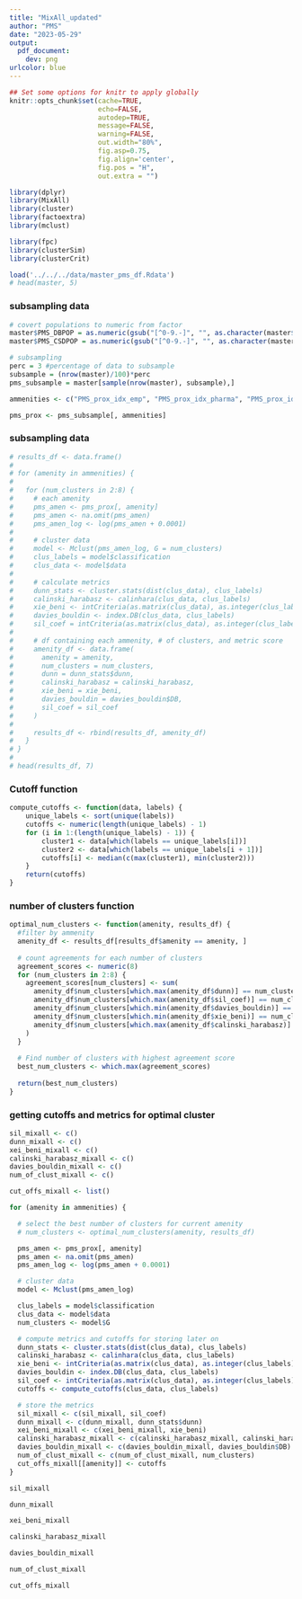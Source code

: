 ```yaml
---
title: "MixAll_updated"
author: "PMS"
date: "2023-05-29"
output:
  pdf_document:
    dev: png
urlcolor: blue
---
```


```r
## Set some options for knitr to apply globally
knitr::opts_chunk$set(cache=TRUE,
                      echo=FALSE,
                      autodep=TRUE,
                      message=FALSE,
                      warning=FALSE,
                      out.width="80%",
                      fig.asp=0.75,
                      fig.align='center',
                      fig.pos = "H", 
                      out.extra = "")
```

```r
library(dplyr)
library(MixAll)
library(cluster)
library(factoextra)
library(mclust)

library(fpc)
library(clusterSim)
library(clusterCrit)

load('../../../data/master_pms_df.Rdata')
# head(master, 5)
```

### subsampling data

```r
# covert populations to numeric from factor
master$PMS_DBPOP = as.numeric(gsub("[^0-9.-]", "", as.character(master$PMS_DBPOP)))
master$PMS_CSDPOP = as.numeric(gsub("[^0-9.-]", "", as.character(master$PMS_CSDPOP)))

# subsampling 
perc = 3 #percentage of data to subsample
subsample = (nrow(master)/100)*perc 
pms_subsample = master[sample(nrow(master), subsample),]

ammenities <- c("PMS_prox_idx_emp", "PMS_prox_idx_pharma", "PMS_prox_idx_childcare", "PMS_prox_idx_health", "PMS_prox_idx_grocery", "PMS_prox_idx_educpri", "PMS_prox_idx_educsec", "PMS_prox_idx_lib", "PMS_prox_idx_parks", "PMS_prox_idx_transit")

pms_prox <- pms_subsample[, ammenities]
```

### subsampling data

```r
# results_df <- data.frame()
# 
# for (amenity in ammenities) {
#   
#   for (num_clusters in 2:8) {
#     # each amenity
#     pms_amen <- pms_prox[, amenity]
#     pms_amen <- na.omit(pms_amen)
#     pms_amen_log <- log(pms_amen + 0.0001)
#     
#     # cluster data
#     model <- Mclust(pms_amen_log, G = num_clusters)
#     clus_labels = model$classification
#     clus_data <- model$data
#     
#     # calculate metrics
#     dunn_stats <- cluster.stats(dist(clus_data), clus_labels)
#     calinski_harabasz <- calinhara(clus_data, clus_labels)
#     xie_beni <- intCriteria(as.matrix(clus_data), as.integer(clus_labels), 'Xie_Beni')$xie_beni
#     davies_bouldin <- index.DB(clus_data, clus_labels)
#     sil_coef = intCriteria(as.matrix(clus_data), as.integer(clus_labels),'Silhouette')$silhouette
#     
#     # df containing each ammenity, # of clusters, and metric score
#     amenity_df <- data.frame(
#       amenity = amenity,
#       num_clusters = num_clusters,
#       dunn = dunn_stats$dunn,
#       calinski_harabasz = calinski_harabasz,
#       xie_beni = xie_beni,
#       davies_bouldin = davies_bouldin$DB,
#       sil_coef = sil_coef
#     )
#     
#     results_df <- rbind(results_df, amenity_df)
#   }
# }
# 
# head(results_df, 7)
```

### Cutoff function

```r
compute_cutoffs <- function(data, labels) {
    unique_labels <- sort(unique(labels))
    cutoffs <- numeric(length(unique_labels) - 1)
    for (i in 1:(length(unique_labels) - 1)) {
        cluster1 <- data[which(labels == unique_labels[i])]
        cluster2 <- data[which(labels == unique_labels[i + 1])]
        cutoffs[i] <- median(c(max(cluster1), min(cluster2)))
    }
    return(cutoffs)
}
```

### number of clusters function

```r
optimal_num_clusters <- function(amenity, results_df) {
  #filter by ammenity
  amenity_df <- results_df[results_df$amenity == amenity, ]
  
  # count agreements for each number of clusters
  agreement_scores <- numeric(8)  
  for (num_clusters in 2:8) {
    agreement_scores[num_clusters] <- sum(
      amenity_df$num_clusters[which.max(amenity_df$dunn)] == num_clusters,
      amenity_df$num_clusters[which.max(amenity_df$sil_coef)] == num_clusters,
      amenity_df$num_clusters[which.min(amenity_df$davies_bouldin)] == num_clusters,
      amenity_df$num_clusters[which.min(amenity_df$xie_beni)] == num_clusters,
      amenity_df$num_clusters[which.max(amenity_df$calinski_harabasz)] == num_clusters
    )
  }
  
  # Find number of clusters with highest agreement score
  best_num_clusters <- which.max(agreement_scores)
  
  return(best_num_clusters)
}
```

### getting cutoffs and metrics for optimal cluster

```r
sil_mixall <- c()
dunn_mixall <- c()
xei_beni_mixall <- c()
calinski_harabasz_mixall <- c()
davies_bouldin_mixall <- c()
num_of_clust_mixall <- c()

cut_offs_mixall <- list()

for (amenity in ammenities) {

  # select the best number of clusters for current amenity
  # num_clusters <- optimal_num_clusters(amenity, results_df)

  pms_amen <- pms_prox[, amenity]
  pms_amen <- na.omit(pms_amen)
  pms_amen_log <- log(pms_amen + 0.0001)

  # cluster data
  model <- Mclust(pms_amen_log)

  clus_labels = model$classification
  clus_data <- model$data
  num_clusters <- model$G

  # compute metrics and cutoffs for storing later on
  dunn_stats <- cluster.stats(dist(clus_data), clus_labels)
  calinski_harabasz <- calinhara(clus_data, clus_labels)
  xie_beni <- intCriteria(as.matrix(clus_data), as.integer(clus_labels), 'Xie_Beni')$xie_beni
  davies_bouldin <- index.DB(clus_data, clus_labels)
  sil_coef <- intCriteria(as.matrix(clus_data), as.integer(clus_labels),'Silhouette')$silhouette
  cutoffs <- compute_cutoffs(clus_data, clus_labels)

  # store the metrics
  sil_mixall <- c(sil_mixall, sil_coef)
  dunn_mixall <- c(dunn_mixall, dunn_stats$dunn)
  xei_beni_mixall <- c(xei_beni_mixall, xie_beni)
  calinski_harabasz_mixall <- c(calinski_harabasz_mixall, calinski_harabasz)
  davies_bouldin_mixall <- c(davies_bouldin_mixall, davies_bouldin$DB)
  num_of_clust_mixall <- c(num_of_clust_mixall, num_clusters)
  cut_offs_mixall[[amenity]] <- cutoffs
}

```

```r
sil_mixall
```

```r
dunn_mixall
```

```r
xei_beni_mixall
```

```r
calinski_harabasz_mixall
```

```r
davies_bouldin_mixall
```

```r
num_of_clust_mixall
```

```r
cut_offs_mixall
```

